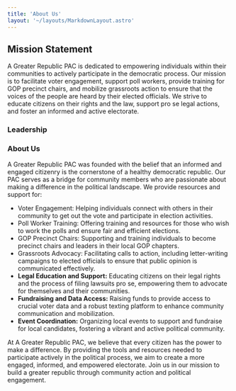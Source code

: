 ```yaml
---
title: 'About Us'
layout: '~/layouts/MarkdownLayout.astro'
---
```



## Mission Statement

A Greater Republic PAC is dedicated to empowering individuals within their communities to actively participate in the democratic process. Our mission is to facilitate voter engagement, support poll workers, provide training for GOP precinct chairs, and mobilize grassroots action to ensure that the voices of the people are heard by their elected officials. We strive to educate citizens on their rights and the law, support pro se legal actions, and foster an informed and active electorate.

### Leadership

<div className="mt-12 mb-24 grid gap-6 sm:grid-cols-1 md:grid-cols-2 lg:grid-cols-3">
<TeamMember
  name="Lindsey Gremont"
  title="President"
/>

<TeamMember name="Greg Murphy" title="Treasurer" />

<TeamMember name="Cindi Davison" title="Grassroots Mobilization" />

</div>

### About Us

A Greater Republic PAC was founded with the belief that an informed and engaged citizenry is the cornerstone of a healthy democratic republic. Our PAC serves as a bridge for community members who are passionate about making a difference in the political landscape. We provide resources and support for:

- Voter Engagement: Helping individuals connect with others in their community to get out the vote and participate in election activities.
- Poll Worker Training: Offering training and resources for those who wish to work the polls and ensure fair and efficient elections.
- GOP Precinct Chairs: Supporting and training individuals to become precinct chairs and leaders in their local GOP chapters.
- Grassroots Advocacy: Facilitating calls to action, including letter-writing campaigns to elected officials to ensure that public opinion is communicated effectively.
- **Legal Education and Support:** Educating citizens on their legal rights and the process of filing lawsuits pro se, empowering them to advocate for themselves and their communities.
- **Fundraising and Data Access:** Raising funds to provide access to crucial voter data and a robust texting platform to enhance community communication and mobilization.
- **Event Coordination:** Organizing local events to support and fundraise for local candidates, fostering a vibrant and active political community.

At A Greater Republic PAC, we believe that every citizen has the power to make a difference. By providing the tools and resources needed to participate actively in the political process, we aim to create a more engaged, informed, and empowered electorate. Join us in our mission to build a greater republic through community action and political engagement.
